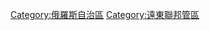 {{Commons cat|Chukotka}}
{{Cat main|楚科奇自治區}}

[[Category:俄羅斯自治區|Category:俄羅斯自治區]]
[[Category:遠東聯邦管區|Category:遠東聯邦管區]]